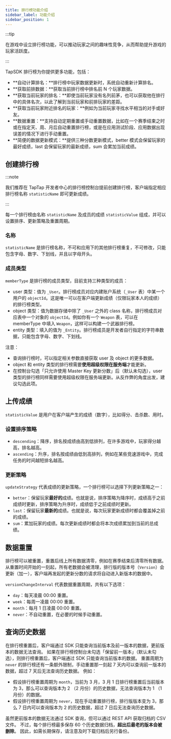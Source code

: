 ```yaml
---
title: 排行榜功能介绍
sidebar_label: 功能介绍
sidebar_position: 1
---
```


:::tip

在游戏中设立排行榜功能，可以推动玩家之间的趣味性竞争，从而帮助提升游戏的玩家活跃度。

:::

TapSDK 排行榜为你提供更多功能，包括：

- **自动计算排名：**排行榜中玩家数据更新时，系统自动重新计算排名。
- **获取前排数据：**获取当前排行榜中排名前 N 个玩家数据。
- **获取当前玩家的排名：**即使当前玩家没有名列前茅，也可以获取他在排行中的具体名次，以此了解到当前玩家和前排玩家的差距。
- **获取当前玩家附近排名的玩家：**例如为当前玩家寻找水平相当的对手或好友。
- **数据重置：**支持自动定期重置或手动重置数据，比如在一个赛季结束之时或在指定天、周、月后自动重置排行榜，或是在应用测试阶段、应用数据出现误差的情况下进行手动重置。
- **简便的数据更新模式：**提供三种分数更新模式，better 模式会保留玩家的最好成绩，last 会保留玩家的最新成绩，sum 会累加当前成绩。

## 创建排行榜

:::note

我们推荐在 TapTap 开发者中心的排行榜控制台提前创建排行榜，客户端指定相应排行榜名称 `statisticName` 即可更新成绩。

:::

每一个排行榜由名称 `statisticName` 及成员的成绩 `statisticValue` 组成，并可以设置排序、更新策略及重置周期。

### 名称

`statisticName` 是排行榜名称，不可和应用下的其他排行榜重复，不可修改，只能包含字母、数字、下划线，并且以字母开头。

### 成员类型

`memberType` 是排行榜的成员类型，目前支持三种类型的成员：

- user 类型：值为 `_User`。排行榜成员对应内建账户系统（`_User` 表）中某一个用户的 `objectId`。这是唯一可以在客户端更新成绩（仅限玩家本人的成绩）的排行榜类型。
- object 类型：值为数据存储中除了 `_User` 之外的 class 名称，排行榜成员对应表中一个对象的 `objectId`。例如你有一个 `Weapon` 表，可以在 memberType 中填入 `Weapon`，这样可以构建一个武器排行榜。
- entity 类型：填入的值为 `_Entity`。排行榜成员是开发者自行指定的字符串数据，只能包含字母、数字、下划线。

注意：

- 查询排行榜时，可以指定相关参数直接获取 user 及 object 的更多数据。
- object 和 entity 类型的排行榜需要**使用超级权限在服务端**才能更新。
- 在控制台勾选「只允许使用 Master Key 更新分数」后（默认未勾选），user 类型的排行榜同样需要使用超级权限在服务端更新。从反作弊的角度出发，建议勾选此项。

## 上传成绩

`statisticValue` 是用户在客户端产生的成绩（数字），比如得分、击杀数、用时。

### 设置排序策略

- `descending`：降序，排名按成绩由高到低排列，在许多游戏中，玩家得分越高，排名越高。
- `ascending`：升序，排名按成绩由低到高排列，例如在某些竞速游戏中，完成任务的时间越短排名越高。

### 更新策略

`updateStrategy` 代表成绩的更新策略，一个排行榜可以选择下列更新策略之一：

- `better`：保留玩家**最好的**成绩。也就是说，排序策略为降序时，成绩高于之前成绩时更新，排序策略为升序时，成绩低于之前成绩时更新。
- `last`：保留玩家**最新的**成绩。也就是说，每次玩家更新成绩时都会覆盖掉之前的成绩。
- `sum`：累加玩家的成绩。每次更新成绩时都会将本次成绩累加到当前的总成绩。

## 数据重置

排行榜可以被重置，重置后线上所有数据清零，例如在赛季结束后清零所有数据。从重置时间开始的一刻起，所有老数据会被清理，排行版的版本号（`Version`）会更新（加一），客户端再发起的更新分数的请求将自动进入新版本的数据中。

`versionChangeInterval` 代表数据重置周期，共有以下选项：

- `day`：每天凌晨 00:00 重置。
- `week`：每周一凌晨 00:00 重置。
- `month`：每月 1 日凌晨 00:00 重置。
- `never`：不自动重置，在必要的时候手动重置。

## 查询历史数据

在排行榜重置后，客户端通过 SDK 只能查询当前版本及前一版本的数据，更前版本的数据无法查询。
如果在排行榜控制台未勾选「保留前一版本」（默认未勾选），则排行榜重置后，客户端通过 SDK 只能查询当前版本的数据。
重置周期为 `never` 的排行榜还有一条额外限制，手动重置那一刻起 7 天内可以查询前一版本的数据，超过 7 天后无法查询历史数据。
例如：

- 假设排行榜重置周期为 `month`，当前为 3 月，3 月 1 日排行榜重置后当前版本为 3，那么可以查询版本为 2 （2 月份）的历史数据，无法查询版本为 1 （1 月份）的数据。
- 假设排行榜重置周期为 `never`，现在手动重置排行榜，排行版版本变为 3，那么 7 日内可以查询版本为 2 的历史数据，超过 7 日后无法查询历史数据。

虽然更前版本的数据无法通过 SDK 查询，但可以通过 REST API 获取归档的 CSV 文件。
不过，每个排行榜最多保存 60 个历史数据归档，**超出后最老的版本会被删除**。
因此，如需长期保存，请注意及时下载归档后另行备份。
